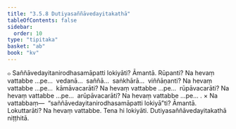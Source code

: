 ```yaml
---
title: "3.5.8 Dutiyasaññāvedayitakathā"
tableOfContents: false
sidebar:
  order: 10
type: "tipitaka"
basket: "ab"
book: "kv"
---
```



<DynamicBreadcrumb />

<Division number="730" book="kv" bookNo="32" page="374">

<Paragraph number="2317" book="kv">
๐ Saññāvedayitanirodhasamāpatti lokiyāti? Āmantā. Rūpanti? Na hevaṃ vattabbe …pe…  vedanā…  saññā…  saṅkhārā…  viññāṇanti? Na hevaṃ vattabbe …pe…  kāmāvacarāti? Na hevaṃ vattabbe …pe…  rūpāvacarāti? Na hevaṃ vattabbe …pe…  arūpāvacarāti? Na hevaṃ vattabbe …pe… .
</Paragraph>

</Division>
<Division number="731" book="kv" bookNo="32" page="375">

<Paragraph number="2318" book="kv">
× Na vattabbaṃ—  “saññāvedayitanirodhasamāpatti lokiyā”ti? Āmantā. Lokuttarāti? Na hevaṃ vattabbe. Tena hi lokiyāti.

</Paragraph>
</Division>

<Paragraph number="2319" type="center" book="kv">
Dutiyasaññāvedayitakathā niṭṭhitā.
</Paragraph>